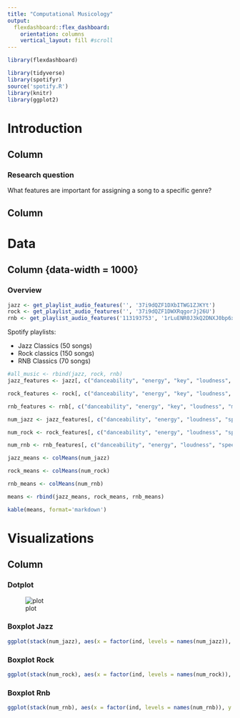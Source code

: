 ```yaml
---
title: "Computational Musicology"
output: 
  flexdashboard::flex_dashboard:
    orientation: columns
    vertical_layout: fill #scroll
---
```


```r
library(flexdashboard)
```

```r
library(tidyverse)
library(spotifyr)
source('spotify.R')
library(knitr)
library(ggplot2)
```

Introduction
=====================================
Column
-----------------------------------------------------------------------

### Research question
 
What features are important for assigning a song to a specific genre?

Column
-----------------------------------------------------------------------


Data
=====================================

Column  {data-width = 1000}
-----------------------------------------------------------------------
### Overview

```r
jazz <- get_playlist_audio_features('', '37i9dQZF1DXbITWG1ZJKYt')
rock <- get_playlist_audio_features('', '37i9dQZF1DWXRqgorJj26U')
rnb <- get_playlist_audio_features('113193753', '1rLuENR0J3kQ2DNXJ0bp6x')
```


Spotify playlists:

* Jazz Classics (50 songs)
* Rock classics (150 songs)
* RNB Classics (70 songs)

```r
#all_music <- rbind(jazz, rock, rnb)
jazz_features <- jazz[, c("danceability", "energy", "key", "loudness", "mode", "speechiness", "acousticness", "instrumentalness", "liveness", "valence", "tempo", "time_signature", "key_mode")]

rock_features <- rock[, c("danceability", "energy", "key", "loudness", "mode", "speechiness", "acousticness", "instrumentalness", "liveness", "valence", "tempo", "time_signature", "key_mode")]

rnb_features <- rnb[, c("danceability", "energy", "key", "loudness", "mode", "speechiness", "acousticness", "instrumentalness", "liveness", "valence", "tempo", "time_signature", "key_mode")]

num_jazz <- jazz_features[, c("danceability", "energy", "loudness", "speechiness", "acousticness", "instrumentalness", "liveness", "valence", "tempo")]

num_rock <- rock_features[, c("danceability", "energy", "loudness", "speechiness", "acousticness", "instrumentalness", "liveness", "valence", "tempo")]

num_rnb <- rnb_features[, c("danceability", "energy", "loudness", "speechiness", "acousticness", "instrumentalness", "liveness", "valence", "tempo")]

jazz_means <- colMeans(num_jazz)

rock_means <- colMeans(num_rock)

rnb_means <- colMeans(num_rnb)

means <- rbind(jazz_means, rock_means, rnb_means)

kable(means, format='markdown')
```


Visualizations
=====================================

Column {.tabset}
-----------------------------------------------------------------------

### Dotplot
![plot](Rplot.png)

### Boxplot Jazz

```r
ggplot(stack(num_jazz), aes(x = factor(ind, levels = names(num_jazz)), y = values)) + geom_boxplot()
```

### Boxplot Rock

```r
ggplot(stack(num_rock), aes(x = factor(ind, levels = names(num_rock)), y = values)) + geom_boxplot()
```

### Boxplot Rnb

```r
ggplot(stack(num_rnb), aes(x = factor(ind, levels = names(num_rnb)), y = values)) + geom_boxplot()
```